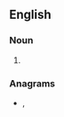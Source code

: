 {{also|at will employment}}
==English==

===Noun===
{{en-noun|head=[[at]]-[[will]] [[employment]]|-}}

# {{alternative form of|employment at will|lang=en}}

===Anagrams===
* {{l|en|employment at will}}, {{l|en|employment-at-will}}